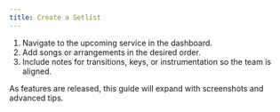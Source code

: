 ```yaml
---
title: Create a Setlist
---
```


1. Navigate to the upcoming service in the dashboard.
2. Add songs or arrangements in the desired order.
3. Include notes for transitions, keys, or instrumentation so the team is aligned.

As features are released, this guide will expand with screenshots and advanced tips.
